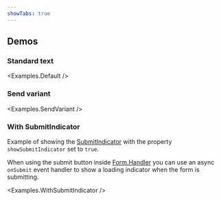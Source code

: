 ```yaml
---
showTabs: true
---
```



## Demos

### Standard text

<Examples.Default />

### Send variant

<Examples.SendVariant />

### With SubmitIndicator

Example of showing the [SubmitIndicator](/uilib/extensions/forms/Form/SubmitIndicator/) with the property `showSubmitIndicator` set to `true`.

When using the submit button inside [Form.Handler](/uilib/extensions/forms/Form/Handler/) you can use an async `onSubmit` event handler to show a loading indicator when the form is submitting.

<Examples.WithSubmitIndicator />
